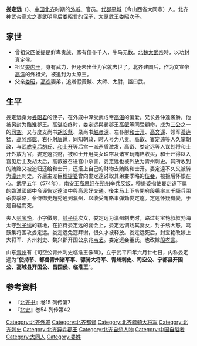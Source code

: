 '''娄定远'''（{{bd|6世纪|？|574年||}}）、[[中国|中国]][[北齐|北齐]]时期的[[外戚|外戚]]、官员。[[代郡|代郡]][[平城_(北魏)|平城]]（今山西省大同市）人。北齐神武帝[[高欢|高欢]]之妻武明皇后[[娄昭君|娄昭君]]的侄子，太原武王[[娄昭|娄昭]]次子。

==家世==
*曾祖父匹娄提是鲜卑贵族，家有僮仆千人，牛马无数。[[北魏太武帝|北魏太武帝]]時，以功封真定侯。
*祖父[[娄内干|娄内干]]，身有武力，但还未出仕为官就去世了。北齐建国后，作为文宣帝[[高洋|高洋]]的外祖父，被追封为太原王。
*父亲[[娄昭|娄昭]]，[[高欢|高欢]]妻弟，追贈假黃鉞、太師、太尉，諡曰武。

==生平==
娄定远身为[[娄昭君|娄昭君]]的侄子，在外戚中深受武成帝[[高湛|高湛]]的偏爱。兄长娄仲達袭爵，他被另封为臨淮郡王。高湛临终时，娄定远與趙郡王[[高叡_(北朝)|高叡]]等同受顧命，成为[[三公|三公]]之一的[[司空|司空]]。又与度支尚书[[胡长粲|胡长粲]]、录尚书[[赵彦深|赵彦深]]、左仆射[[和士开|和士开]]、[[高文遥|高文遥]]、领军[[綦连猛|綦连猛]]、[[高阿那肱|高阿那肱]]、右仆射[[唐邕|唐邕]]，同知朝政，时人号为八贵。高叡、婁定遠等人久掌朝政，与[[胡皇后_(北齐武成帝)|武成皇后胡氏]]、[[和士开|和士开]]等后宫一派矛盾激发，高叡、娄定远等人谋划将和士开外放为官，婁定遠贪财，被和士开用美女珠帘及诸宝玩賄賂收买，和士开得以入宫见后主及胡太后，高叡被召进宫中杀害，娄定远也被外放为青州刺史。其所收到的賄賂又被迫归还给和士开，还搭上自己的财物去賄賂和士开。婁定遠不久又被转为[[瀛州|瀛州]]刺史。齐后主宠臣[[穆提婆|穆提婆]]曾向婁定遠讨取其弟娄季略的[[伎妾|伎妾]]，被拒后怀恨在心。武平五年（574年），南安王[[高思好|高思好]]在[[朔州|朔州]]举兵反叛，穆提婆指使婁定遠下属的臨淮國郎中令诬告定遠暗中與高思好交通。後主马上下令開府段暢率三千騎兵围杀娄季略，令侍御史趙秀通到瀛州，以收受賄賂事弹劾娄定遠。定遠怀疑有變，于是自縊而死。

夫人[[封宝艳|封宝艳]]，小字徵男，[[封子绘|封子绘]]次女，娄定远为瀛州刺史时，路过封宝艳叔叔勃海太守[[封子绣|封子绣]]的辖地，在招待娄定远的宴会上，娄定远调戏其妻女，封子绣大怒，鸣鼓集将围攻娄定远。娄定远免冠拜谢，很久才被释放。娄定远死后，封宝艳改嫁上大将军、齐州刺史、魏兴郡开国公京兆[[韦艺|韦艺]]。娄定远妾董氏，也改嫁[[段孝言|段孝言]]。

山东[[青州|青州]]有《司空公青州刺史临淮王像碑》，立于武平四年六月廿七日，内称娄定远为“'''使持节、都督青州诸军事、骠骑大将军、青州刺史、司空公、宁都县开国公、高城县开国公、昌国侯、临淮王'''”。

== 参考資料 ==
*『[[北齐书|北齐书]]』巻15 列传第7
*『[[北史|北史]]』巻54 列传第42

[[Category:北齐外戚|Category:北齐外戚]]
[[Category:北齐都督|Category:北齐都督]]
[[Category:北齐骠骑大将军|Category:北齐骠骑大将军]]
[[Category:北齐刺史|Category:北齐刺史]]
[[Category:北齐异姓郡王|Category:北齐异姓郡王]]
[[Category:北齐自杀人物|Category:北齐自杀人物]]
[[Category:中国自缢者|Category:中国自缢者]]
[[Category:大同人|Category:大同人]]
[[Category:婁姓|Category:婁姓]]